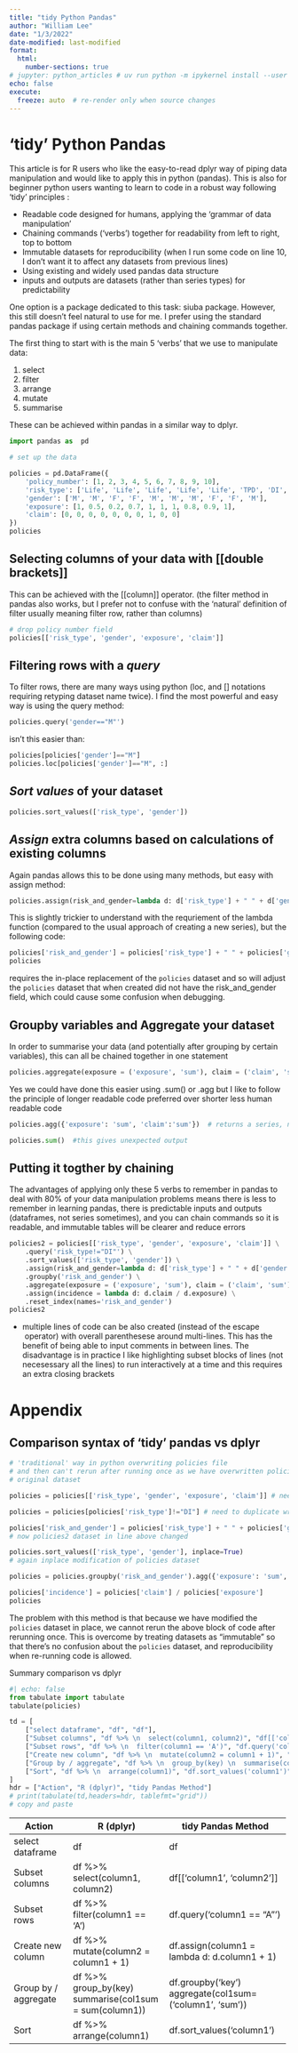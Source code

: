 ```yaml
---
title: "tidy Python Pandas"
author: "William Lee"
date: "1/3/2022"
date-modified: last-modified
format: 
  html:
    number-sections: true
# jupyter: python_articles # uv run python -m ipykernel install --user --name python_articles
echo: false
execute:
  freeze: auto  # re-render only when source changes
---
```


# ‘tidy’ Python Pandas

This article is for R users who like the easy-to-read dplyr way of piping data manipulation and would like to apply this in python (pandas).
This is also for beginner python users wanting to learn to code in a robust way following ‘tidy’ principles :

- Readable code designed for humans, applying the 'grammar of data manipulation'
- Chaining commands ('verbs') together for readability from left to right, top to bottom
- Immutable datasets for reproducibility (when I run some code on line 10, I don’t want it to affect any datasets from previous lines)
- Using existing and widely used pandas data structure
- inputs and outputs are datasets (rather than series types) for predictability

One option is a package dedicated to this task: siuba package. However, this still doesn’t feel natural to use for me. I prefer using the standard pandas package if using certain methods and chaining commands together.

The first thing to start with is the main 5 'verbs' that we use to manipulate data:

1. select
2. filter
3. arrange
4. mutate
5. summarise

These can be achieved within pandas in a similar way to dplyr.

```python
import pandas as  pd

# set up the data

policies = pd.DataFrame({
    'policy_number': [1, 2, 3, 4, 5, 6, 7, 8, 9, 10],
    'risk_type': ['Life', 'Life', 'Life', 'Life', 'Life', 'TPD', 'DI', 'TPD', 'DI', 'Trauma'],
    'gender': ['M', 'M', 'F', 'F', 'M', 'M', 'M', 'F', 'F', 'M'],
    'exposure': [1, 0.5, 0.2, 0.7, 1, 1, 1, 0.8, 0.9, 1],
    'claim': [0, 0, 0, 0, 0, 0, 0, 1, 0, 0]
})
policies
```

## Selecting columns of your data with **[[double brackets]]**
This can be achieved with the [[column]] operator. (the filter method in pandas 
also works, but I prefer not to confuse with the 'natural' definition of filter
usually meaning filter row, rather than columns)

```python
# drop policy number field
policies[['risk_type', 'gender', 'exposure', 'claim']]
```

## Filtering rows with a ***query***

To filter rows, there are many ways using python (loc, and [] notations requiring retyping dataset name twice). I find the most powerful and easy way is using the query method:

```python
policies.query('gender=="M"')
```

isn't this easier than:

```python
policies[policies['gender']=="M"]
policies.loc[policies['gender']=="M", :]
```

## ***Sort values*** of your dataset

```python
policies.sort_values(['risk_type', 'gender'])
```

## ***Assign*** extra columns based on calculations of existing columns

Again pandas allows this to be done using many methods, but easy with assign method:

```python
policies.assign(risk_and_gender=lambda d: d['risk_type'] + " " + d['gender'])
```

This is slightly trickier to understand with the requriement of the lambda function (compared to the usual approach of creating a new series), but the following code:

```python
policies['risk_and_gender'] = policies['risk_type'] + " " + policies['gender']
policies
```

requires the in-place replacement of the `policies` dataset and so will adjust the `policies` dataset that when created did not have the risk_and_gender field, which could cause some confusion when debugging.

## **Groupby** variables and **Aggregate** your dataset 

In order to summarise your data (and potentially after grouping by certain variables), this can all be chained together in one statement

```python
policies.aggregate(exposure = ('exposure', 'sum'), claim = ('claim', 'sum'))
```

Yes we could have done this easier using .sum() or .agg but I like to follow the principle of longer readable code preferred over shorter less human readable code

```python
policies.agg({'exposure': 'sum', 'claim':'sum'})  # returns a series, not a dataframe
```

```python
policies.sum()  #this gives unexpected output
```

## Putting it togther by chaining

The advantages of applying only these 5 verbs to remember in pandas to deal with 80% of your data manipulation problems means there is less to remember in learning pandas, there is predictable inputs and outputs (dataframes, not series sometimes), and you can chain commands so it is readable, and immutable tables will be clearer and reduce errors

```python
policies2 = policies[['risk_type', 'gender', 'exposure', 'claim']] \
    .query('risk_type!="DI"') \
    .sort_values(['risk_type', 'gender']) \
    .assign(risk_and_gender=lambda d: d['risk_type'] + " " + d['gender']) \
    .groupby('risk_and_gender') \
    .aggregate(exposure = ('exposure', 'sum'), claim = ('claim', 'sum')) \
    .assign(incidence = lambda d: d.claim / d.exposure) \
    .reset_index(names='risk_and_gender')
policies2
```

* multiple lines of code can be also created (instead of the escape \ operator) with overall parenthesese around multi-lines. This has the benefit of being able to input comments in between lines. The disadvantage is in practice I like highlighting subset blocks of lines (not necesessary all the lines) to run interactively at a time and this requires an extra closing brackets

# Appendix 
## Comparison syntax of 'tidy' pandas vs dplyr


```python
# 'traditional' way in python overwriting policies file
# and then can't rerun after running once as we have overwritten policies 
# original dataset

policies = policies[['risk_type', 'gender', 'exposure', 'claim']] # need a copy

policies = policies[policies['risk_type']!="DI"] # need to duplicate writing of policies

policies['risk_and_gender'] = policies['risk_type'] + " " + policies['gender'] 
# now policies2 dataset in line above changed

policies.sort_values(['risk_type', 'gender'], inplace=True)
# again inplace modification of policies dataset

policies = policies.groupby('risk_and_gender').agg({'exposure': 'sum', 'claim':'sum'})

policies['incidence'] = policies['claim'] / policies['exposure']
policies
```

The problem with this method is that because we have modified the `policies` dataset in place, we cannot rerun the above block of code after rerunning once.
This is overcome by treating datasets as "immutable" so that there's no confusion about the `policies` dataset, and reproducibility when re-running code is allowed.

Summary comparison vs dplyr

```python
#| echo: false
from tabulate import tabulate
tabulate(policies)

td = [
    ["select dataframe", "df", "df"],
    ["Subset columns", "df %>% \n  select(column1, column2)", "df[['column1', 'column2']]"],
    ["Subset rows", "df %>% \n  filter(column1 == 'A')", "df.query('column1 == \"A\"')"],
    ["Create new column", "df %>% \n  mutate(column2 = column1 + 1)", "df.assign(column1 = lambda d: d.column1 + 1)"],
    ["Group by / aggregate", "df %>% \n  group_by(key) \n  summarise(col1sum = sum(column1))", "df.groupby('key') \\ \n  aggregate(col1sum=('column1', 'sum'))"],
    ["Sort", "df %>% \n  arrange(column1)", "df.sort_values('column1')"],
]
hdr = ["Action", "R (dplyr)", "tidy Pandas Method"]
# print(tabulate(td,headers=hdr, tablefmt="grid"))
# copy and paste
```

+----------------------+-------------------------------------+----------------------------------------------+
| Action               | R (dplyr)                           | tidy Pandas Method                           |
+======================+=====================================+==============================================+
| select dataframe     | df                                  | df                                           |
+----------------------+-------------------------------------+----------------------------------------------+
| Subset columns       | df %>%                              | df[['column1', 'column2']]                   |
|                      |   select(column1, column2)          |                                              |
+----------------------+-------------------------------------+----------------------------------------------+
| Subset rows          | df %>%                              | df.query('column1 == "A"')                   |
|                      |   filter(column1 == 'A')            |                                              |
+----------------------+-------------------------------------+----------------------------------------------+
| Create new column    | df %>%                              | df.assign(column1 = lambda d: d.column1 + 1) |
|                      |   mutate(column2 = column1 + 1)     |                                              |
+----------------------+-------------------------------------+----------------------------------------------+
| Group by / aggregate | df %>%                              | df.groupby('key') \                          |
|                      |   group_by(key)                     |   aggregate(col1sum=('column1', 'sum'))      |
|                      |   summarise(col1sum = sum(column1)) |                                              |
+----------------------+-------------------------------------+----------------------------------------------+
| Sort                 | df %>%                              | df.sort_values('column1')                    |
|                      |   arrange(column1)                  |                                              |
+----------------------+-------------------------------------+----------------------------------------------+
